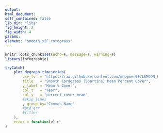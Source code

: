 ```yaml
---
output:
html_document:
self_contained: false
lib_dir: "libs"
fig_height: 2
fig_width: 4
params:
element: "smooth_x5F_cordgrass"
---
```


```r
knitr::opts_chunk$set(echo=F, message=F, warning=F)
library(infographiq)
```

<base target="_parent">


```r
tryCatch(
    plot_dygraph_timeseries(
        csv_tv  = "https://raw.githubusercontent.com/mhepner90/LUMCON_ODOTCOMM18/master/prep/data/spartina_cims.csv",
        title   = "Smooth Cordgrass (Spartina) Mean Percent Cover",
        y_label = "Mean % Cover",
        col_t   = "Year",
        col_y   = "percent_cover_mean"
        #skip_lines
        , group_by="Common_Name"
        #std_err   
        #filter
    ),
    error = function(e) e
)
```
